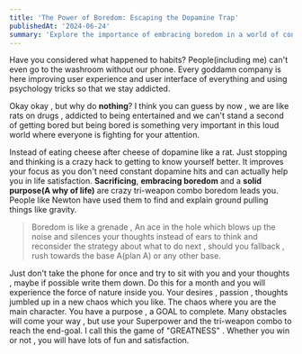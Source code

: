 ```yaml
---
title: 'The Power of Boredom: Escaping the Dopamine Trap'
publishedAt: '2024-06-24'
summary: 'Explore the importance of embracing boredom in a world of constant digital stimulation, and how it can lead to self-discovery, improved focus, and greater life satisfaction.'
---
```


Have you considered what happened to habits? People(including me) can't even go to the washroom without our phone. Every goddamn company is here improving user experience and user interface of everything and using psychology tricks so that we stay addicted.

Okay okay , but why do **nothing**? I think you can guess by now , we are like rats on drugs , addicted to being entertained and we can't stand a second of getting bored but being bored is something very important in this loud world where everyone is fighting for your attention.

Instead of eating cheese after cheese of dopamine like a rat. Just stopping and thinking is a crazy hack to getting to know yourself better. It improves your focus as you don't need constant dopamine hits and can actually help you in life satisfaction. **Sacrificing**, **embracing boredom** and a **solid purpose(A why of life)** are crazy tri-weapon combo boredom leads you. People like Newton have used them to find and explain ground pulling things like gravity.

> Boredom is like a grenade , An ace in the hole which blows up the noise and silences your thoughts instead of ears to think and reconsider the strategy about what to do next , should you fallback , rush towards the base A(plan A) or any other base.

Just don't take the phone for once and try to sit with you and your thoughts , maybe if possible write them down. Do this for a month and you will experience the force of nature inside you. Your desires , passion , thoughts jumbled up in a new chaos which you like. The chaos where you are the main character. You have a purpose , a GOAL to complete. Many obstacles will come your way , but use your Superpower and the tri-weapon combo to reach the end-goal. I call this the game of "GREATNESS" . Whether you win or not , you will have lots of fun and satisfaction.